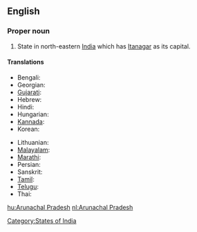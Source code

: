 ==English==
{{wikipedia}}

===Proper noun===
{{en-proper noun|sg=[[Arunachal]] [[Pradesh]]}}

# State in north-eastern [[India]] which has [[Itanagar]] as its capital.

====Translations====
{{trans-top|Arunachal Pradesh}}
* Bengali: {{t|bn|অরুণাচল প্রদেশ|sc=Beng}}
* Georgian: {{t|ka|არუნაჩალ-პრადეში|sc=Geor}}
* [[Gujarati]]: {{t|gu|અરુણાચલ પ્રદેશ|sc=Gujr}}
* Hebrew: {{t|he|ארונצ'אל פראדש|sc=Hebr}}
* Hindi: {{t|hi|अरुणाचल प्रदेश|sc=Deva}}
* Hungarian: {{t|hu|Arunácsal Pradés}}
* [[Kannada]]: {{t|kn|ಅರುಣಾಚಲ ಪ್ರದೇಶ|sc=Knda}}
* Korean: {{t|ko|아루나찰프라데시 주|sc=Kore}}
{{trans-mid}}
* Lithuanian: {{t|lt|Arunačal Pradešas|m}}
* [[Malayalam]]: {{t|ml|അരുണാചല്‍ പ്രദേശ്|sc=Mlym}}
* [[Marathi]]: {{t|mr|अरुणाचल प्रदेश|sc=Deva}}
* Persian: {{t|fa|آروناچال پرادش|sc=fa-Arab}}
* Sanskrit: {{t|sa|अरुणाचल प्रदेश|sc=Deva}}
* [[Tamil]]: {{t|ta|அருணாசலப் பிரதேசம்|sc=Taml}}
* [[Telugu]]: {{t|te|అరుణాచల్ ప్రదేశ్|sc=Telu}}
* Thai: {{t|th|รัฐอรุณาจัลประเทศ|sc=Thai}}
{{trans-bottom}}

[[Category:States of India]]

[[hu:Arunachal Pradesh]]
[[nl:Arunachal Pradesh]]
